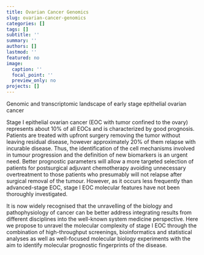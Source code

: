 ```yaml
---
title: Ovarian Cancer Genomics
slug: ovarian-cancer-genomics
categories: []
tags: []
subtitle: ''
summary: ''
authors: []
lastmod: ''
featured: no
image:
  caption: ''
  focal_point: ''
  preview_only: no
projects: []
---
```


Genomic and transcriptomic landscape of early stage epithelial ovarian cancer



Stage I epithelial ovarian cancer (EOC with tumor confined to the ovary) represents about 10% of all EOCs and is characterized by good prognosis. Patients are treated with upfront surgery removing the tumor without leaving residual disease, however approximately 20% of them relapse with incurable disease. Thus, the identification of the cell mechanisms involved in tumour progression and the definition of new biomarkers is an urgent need. Better prognostic parameters will allow a more targeted selection of patients for postsurgical adjuvant chemotherapy avoiding unnecessary overtreatment to those patients who presumably will not relapse after surgical removal of the tumour. However, as it occurs less frequently than advanced-stage EOC, stage I EOC molecular features have not been thoroughly investigated. 

It is now widely recognised that the unravelling of the biology and pathophysiology of cancer can be better address integrating results from different disciplines into the well-known system medicine perspective. Here we propose to unravel the molecular complexity of stage I EOC through the combination of high-throughput screenings, bioinformatics and statistical analyses as well as well-focused molecular biology experiments with the aim to identify molecular prognostic fingerprints of the disease. 
